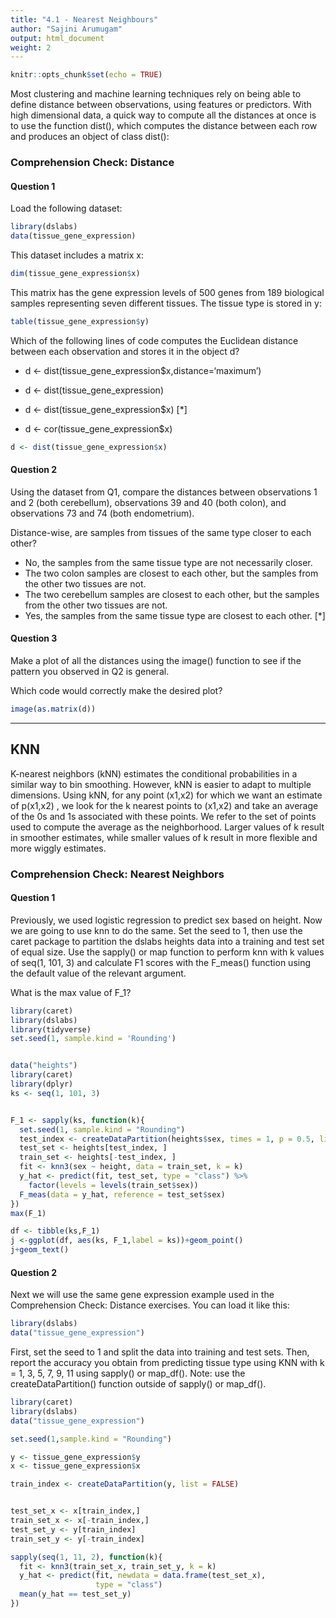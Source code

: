 ```yaml
---
title: "4.1 - Nearest Neighbours"
author: "Sajini Arumugam"
output: html_document
weight: 2
---
```


```r
knitr::opts_chunk$set(echo = TRUE)
```
Most clustering and machine learning techniques rely on being able to define distance between observations, using features or predictors.
With high dimensional data, a quick way to compute all the distances at once is to use the function dist(), which computes the distance between each row and produces an object of class dist():

### **Comprehension Check: Distance**

#### **Question 1**  
Load the following dataset:

```r
library(dslabs)
data(tissue_gene_expression)
```
This dataset includes a matrix x:
```r
dim(tissue_gene_expression$x)
```
This matrix has the gene expression levels of 500 genes from 189 biological samples representing seven different tissues. The tissue type is stored in y:
```r
table(tissue_gene_expression$y)
```
Which of the following lines of code computes the Euclidean distance between each observation and stores it in the object d?

- d <- dist(tissue_gene_expression$x,distance='maximum')
 
- d <- dist(tissue_gene_expression)
 
- d <- dist(tissue_gene_expression$x)         [*]
 
- d <- cor(tissue_gene_expression$x)

```r
d <- dist(tissue_gene_expression$x) 
```


#### **Question 2**  
Using the dataset from Q1, compare the distances between observations 1 and 2 (both cerebellum), observations 39 and 40 (both colon), and observations 73 and 74 (both endometrium).

Distance-wise, are samples from tissues of the same type closer to each other?

- No, the samples from the same tissue type are not necessarily closer.
- The two colon samples are closest to each other, but the samples from the other two tissues are not.
- The two cerebellum samples are closest to each other, but the samples from the other two tissues are not.
- Yes, the samples from the same tissue type are closest to each other.        [*]

#### **Question 3**  
Make a plot of all the distances using the image() function to see if the pattern you observed in Q2 is general.

Which code would correctly make the desired plot?

```r
image(as.matrix(d))
```
***

## **KNN**

K-nearest neighbors (kNN) estimates the conditional probabilities in a similar way to bin smoothing. However, kNN is easier to adapt to multiple dimensions.
Using kNN, for any point  (x1,x2)  for which we want an estimate of  p(x1,x2) , we look for the k nearest points to  (x1,x2)  and take an average of the 0s and 1s associated with these points. We refer to the set of points used to compute the average as the neighborhood. Larger values of k result in smoother estimates, while smaller values of k result in more flexible and more wiggly estimates. 

### **Comprehension Check: Nearest Neighbors**  

#### **Question 1**  
Previously, we used logistic regression to predict sex based on height. Now we are going to use knn to do the same. Set the seed to 1, then use the caret package to partition the dslabs heights data into a training and test set of equal size. Use the sapply() or map function to perform knn with k values of seq(1, 101, 3) and calculate F1 scores with the F_meas() function using the default value of the relevant argument.

What is the max value of F_1?

```r
library(caret)
library(dslabs)
library(tidyverse)
set.seed(1, sample.kind = 'Rounding')


data("heights")
library(caret)
library(dplyr)
ks <- seq(1, 101, 3)


F_1 <- sapply(ks, function(k){
  set.seed(1, sample.kind = "Rounding")
  test_index <- createDataPartition(heights$sex, times = 1, p = 0.5, list = FALSE)
  test_set <- heights[test_index, ]
  train_set <- heights[-test_index, ]
  fit <- knn3(sex ~ height, data = train_set, k = k)
  y_hat <- predict(fit, test_set, type = "class") %>% 
    factor(levels = levels(train_set$sex))
  F_meas(data = y_hat, reference = test_set$sex)
})
max(F_1)

df <- tibble(ks,F_1)
j <-ggplot(df, aes(ks, F_1,label = ks))+geom_point()
j+geom_text()
```

#### **Question 2**  
Next we will use the same gene expression example used in the Comprehension Check: Distance exercises. You can load it like this:

```r
library(dslabs)
data("tissue_gene_expression")
```
First, set the seed to 1 and split the data into training and test sets. Then, report the accuracy you obtain from predicting tissue type using KNN with k = 1, 3, 5, 7, 9, 11 using sapply() or map_df(). Note: use the createDataPartition() function outside of sapply() or map_df().

```r
library(caret)
library(dslabs)
data("tissue_gene_expression")

set.seed(1,sample.kind = "Rounding")

y <- tissue_gene_expression$y
x <- tissue_gene_expression$x

train_index <- createDataPartition(y, list = FALSE)


test_set_x <- x[train_index,]
train_set_x <- x[-train_index,] 
test_set_y <- y[train_index]
train_set_y <- y[-train_index]

sapply(seq(1, 11, 2), function(k){
  fit <- knn3(train_set_x, train_set_y, k = k)
  y_hat <- predict(fit, newdata = data.frame(test_set_x),
                   type = "class")
  mean(y_hat == test_set_y)
})

```

